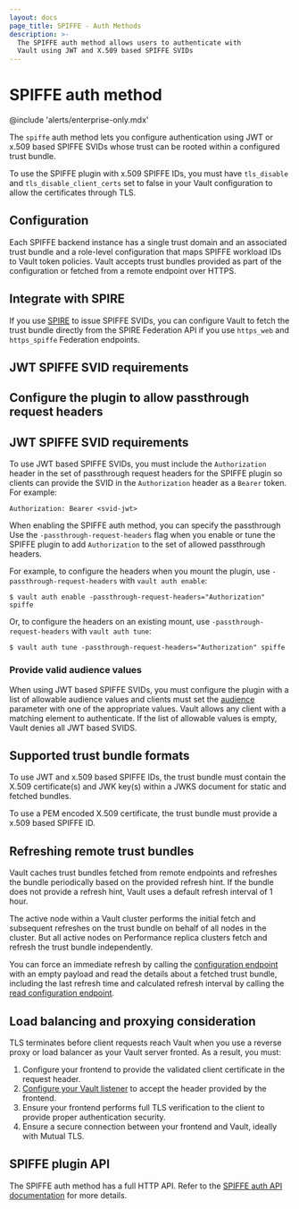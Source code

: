 ```yaml
---
layout: docs
page_title: SPIFFE - Auth Methods
description: >-
  The SPIFFE auth method allows users to authenticate with
  Vault using JWT and X.509 based SPIFFE SVIDs
---
```


# SPIFFE auth method

@include 'alerts/enterprise-only.mdx'

The `spiffe` auth method lets you configure authentication using JWT or x.509
based SPIFFE SVIDs whose trust can be rooted within a configured trust bundle.

To use the SPIFFE plugin with x.509 SPIFFE IDs, you must have `tls_disable` and
`tls_disable_client_certs` set to false in your Vault configuration to allow
the certificates through TLS.

## Configuration

Each SPIFFE backend instance has a single trust domain and an associated trust
bundle and a role-level configuration that maps SPIFFE workload IDs to Vault
token policies. Vault accepts trust bundles provided as part of the
configuration or fetched from a remote endpoint over HTTPS.

## Integrate with SPIRE

If you use [SPIRE](https://spiffe.io/spire/) to issue SPIFFE SVIDs, you can
configure Vault to fetch the trust bundle directly from the SPIRE Federation
API if you use `https_web` and `https_spiffe` Federation endpoints.


## JWT SPIFFE SVID requirements

## Configure the plugin to allow passthrough request headers

## JWT SPIFFE SVID requirements

To use JWT based SPIFFE SVIDs, you must include the `Authorization` header
in the set of passthrough request headers for the SPIFFE plugin so clients can
provide the SVID in the `Authorization` header as a `Bearer` token. For example:

```text
Authorization: Bearer <svid-jwt>
```

When enabling the SPIFFE auth method, you can specify the passthrough
Use the `-passthrough-request-headers` flag when you enable or tune the SPIFFE
plugin to add `Authorization` to the set of allowed passthrough headers.

For example, to configure the headers when you mount the plugin, use
`-passthrough-request-headers` with `vault auth enable`:
```shell
$ vault auth enable -passthrough-request-headers="Authorization" spiffe
```

Or, to configure the headers on an existing mount, use
`-passthrough-request-headers` with `vault auth tune`:

```shell
$ vault auth tune -passthrough-request-headers="Authorization" spiffe
```


### Provide valid audience values

When using JWT based SPIFFE SVIDs, you must configure the plugin with a list of
allowable audience values and clients must set the
[audience](/vault/api-docs/auth/spiffe#audience) parameter with one of the
appropriate values. Vault allows any client with a matching element to
authenticate. If the list of allowable values is empty, Vault denies all JWT
based SVIDS.

## Supported trust bundle formats


To use JWT and x.509 based SPIFFE IDs, the trust bundle must contain the X.509
certificate(s) and JWK key(s) within a JWKS document for static and fetched bundles.

To use a PEM encoded X.509 certificate, the trust bundle must provide a x.509
based SPIFFE ID.

## Refreshing remote trust bundles

Vault caches trust bundles fetched from remote endpoints and refreshes the
bundle periodically based on the provided refresh hint. If the bundle does not
provide a refresh hint, Vault uses a default refresh interval of 1 hour.

The active node within a Vault cluster performs the initial fetch and subsequent
refreshes on the trust bundle on behalf of all nodes in the cluster. But all
active nodes on Performance replica clusters fetch and refresh the trust
bundle independently.

You can force an immediate refresh by calling the
[configuration endpoint](/vault/api-docs/auth/spiffe#create-configuration)
with an empty payload and read the details about a fetched trust bundle,
including the last refresh time and calculated refresh interval by calling the
[read configuration endpoint](/vault/api-docs/auth/spiffe#read-configuration).


## Load balancing  and proxying consideration

TLS terminates before client requests reach Vault when you use a reverse proxy
or load balancer as your Vault server fronted. As a result, you must:

1. Configure your frontend to provide the validated client certificate in the
   request header.
1. [Configure your Vault listener](/vault/docs/configuration/listener/tcp#tcp-listener-parameters)
   to accept the header provided by the frontend.
1. Ensure your frontend performs full TLS verification to the client to provide
   proper authentication security.
1. Ensure a secure connection between your frontend and Vault, ideally with
   Mutual TLS.

## SPIFFE plugin API

The SPIFFE auth method has a full HTTP API. Refer to the [SPIFFE auth API documentation](/vault/api-docs/auth/spiffe) for more details.
